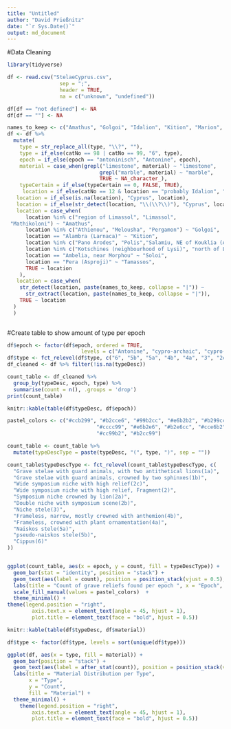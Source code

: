 ```yaml
---
title: "Untitled"
author: "David Prießnitz"
date: "`r Sys.Date()`"
output: md_document
---
```


#Data Cleaning
```r
library(tidyverse)

df <- read.csv("StelaeCyprus.csv", 
                 sep = ";", 
                 header = TRUE,
                 na = c("unknown", "undefined"))

df[df == "not defined"] <- NA
df[df == ""] <- NA

names_to_keep <- c("Amathus", "Golgoi", "Idalion", "Kition", "Marion", "Salamis", "Soloi", "Tamassos")
df <- df %>%
  mutate(
    type = str_replace_all(type, "\\?", ""),
    type = if_else(catNo == 98 | catNo == 99, "6", type),
    epoch = if_else(epoch == "antoninisch", "Antonine", epoch),
    material = case_when(grepl("limestone", material) ~ "limestone",
                              grepl("marble", material) ~ "marble",
                              TRUE ~ NA_character_),
    typeCertain = if_else(typeCertain == 0, FALSE, TRUE),
     location = if_else(catNo == 12 & location == "probably Idalion", "Cyprus", location),
   location = if_else(is.na(location), "Cyprus", location),
   location = if_else(str_detect(location, "\\(\\?\\)"), "Cyprus", location),
   location = case_when(
      location %in% c("region of Limassol", "Limassol",
 "Mathikoloni") ~ "Amathus",
      location %in% c("Athienou", "Melousha", "Pergamon") ~ "Golgoi",
      location == "Alambra (Larnaca)" ~ "Kition",
      location %in% c("Pano Arodes", "Polis","Salamiu, NE of Kouklia (Alt Paphos)") ~ "Marion",
      location %in% c("Kotschines (neighbourhood of Lysi)", "north of Lysi, district Famagusta") ~ "Salamis",
      location == "Ambelia, near Morphou" ~ "Soloi",
      location == "Pera (Asproji)" ~ "Tamassos",
      TRUE ~ location 
    ), 
   location = case_when(
    str_detect(location, paste(names_to_keep, collapse = "|")) ~ 
      str_extract(location, paste(names_to_keep, collapse = "|")),
    TRUE ~ location
  )
  )
 
```


#Create table to show amount of type per epoch
```r
df$epoch <- factor(df$epoch, ordered = TRUE, 
                        levels = c("Antonine", "cypro-archaic", "cypro-classical","early imperial", "hellenistic", "julian-claudian"))
df$type <- fct_relevel(df$type, c("6", "5b", "5a", "4b", "4a", "3", "2c", "2b", "2a", "2", "1b", "1a", "not defined"))
df_cleaned <- df %>% filter(!is.na(typeDesc))

count_table <- df_cleaned %>%
  group_by(typeDesc, epoch, type) %>%
  summarise(count = n(), .groups = 'drop')
print(count_table)

knitr::kable(table(df$typeDesc, df$epoch))
```

```r
pastel_colors <- c("#ccb299", "#b2cce6", "#99b2cc", "#e6b2b2", "#b299cc", 
                             "#cccc99", "#e6b2e6", "#b2e6cc", "#cce6b2", "#99ccb2", 
                             "#cc99b2", "#b2cc99")

count_table <- count_table %>%
  mutate(typeDescType = paste(typeDesc, "(", type, ")", sep = ""))

count_table$typeDescType <- fct_relevel(count_table$typeDescType, c(
  "Grave stelae with guard animals, with two antithetical lions(1a)",
  "Grave stelae with guard animals, crowned by two sphinxes(1b)",
  "Wide symposium niche with high relief(2c)",
  "Wide symposium niche with high relief, Fragment(2)",
  "Symposium niche crowned by lion(2a)",
  "Double niche with symposium scene(2b)",
  "Niche stele(3)",
  "Frameless, narrow, mostly crowned with anthemion(4b)",
  "Frameless, crowned with plant ornamentation(4a)",
  "Naiskos stele(5a)",
  "pseudo-naiskos stele(5b)",
  "Cippus(6)"
))


ggplot(count_table, aes(x = epoch, y = count, fill = typeDescType)) +
  geom_bar(stat = "identity", position = "stack") +
  geom_text(aes(label = count), position = position_stack(vjust = 0.5), size = 3) +
  labs(title = "Count of grave reliefs found per epoch ", x = "Epoch", y = "Count", fill = "Type") +
  scale_fill_manual(values = pastel_colors)  +  
  theme_minimal() +
theme(legend.position = "right",
        axis.text.x = element_text(angle = 45, hjust = 1),
        plot.title = element_text(face = "bold", hjust = 0.5))
```

```r
knitr::kable(table(df$typeDesc, df$material))
```

```r
df$type <- factor(df$type, levels = sort(unique(df$type)))

ggplot(df, aes(x = type, fill = material)) +
  geom_bar(position = "stack") +
  geom_text(aes(label = after_stat(count)), position = position_stack(vjust = 0.5), stat = "count") +
  labs(title = "Material Distribution per Type",
       x = "Type",
       y = "Count",
       fill = "Material") +
  theme_minimal() +
    theme(legend.position = "right",
        axis.text.x = element_text(angle = 45, hjust = 1),
        plot.title = element_text(face = "bold", hjust = 0.5))
```

